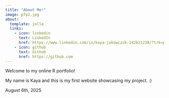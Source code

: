 ```yaml
---
title: "About Me!"
image: pfp2.jpg
about:
  template: jolla
  links:
    - icon: linkedin
      text: LinkedIn
      href: https://www.linkedin.com/in/kaya-jakowczuk-142b21230/?trk=public-profile-join-page 
    - icon: github
      text: Github
      href: https://github.com
---
```


Welcome to my online R portfolio!

My name is Kaya and this is my first website showcasing my project. :)

August 6th, 2025
